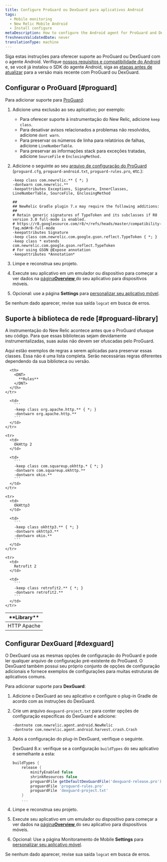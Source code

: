 ```yaml
---
title: Configure ProGuard ou DexGuard para aplicativos Android
tags:
  - Mobile monitoring
  - New Relic Mobile Android
  - Install configure
metaDescription: How to configure the Android agent for ProGuard and DexGuard
freshnessValidatedDate: never
translationType: machine
---
```


Siga estas instruções para oferecer suporte ao ProGuard ou DexGuard com o agente Android. Verifique [nossos requisitos e compatibilidade do Android](/docs/mobile-monitoring/new-relic-mobile-android/get-started/new-relic-android-compatibility-requirements) e, se você já instalou o SDK do agente Android, siga as [etapas antes de atualizar](/docs/mobile-apps/android-1-upgrade) para a versão mais recente com ProGuard ou DexGuard.

## Configurar o ProGuard [#proguard]

Para adicionar suporte para [ProGuard](http://proguard.sourceforge.net/manual/usage.html):

1. Adicione uma exclusão ao seu aplicativo; por exemplo:

   * Para oferecer suporte à instrumentação do New Relic, adicione `keep class`.
   * Para desativar avisos relacionados a problemas não resolvidos, adicione `dont warn`.
   * Para preservar os números de linha para relatórios de falhas, adicione `LineNumberTable`.
   * Para preservar as informações stack para exceções tratadas, adicione `SourceFile` e `EnclosingMethod.`

2. Adicione o seguinte ao seu [arquivo de configuração do ProGuard](#proguard-library) (`proguard.cfg`, `proguard-android.txt`, `proguard-rules.pro`, etc.):

   ```
   -keep class com.newrelic.** { *; }
   -dontwarn com.newrelic.**
   -keepattributes Exceptions, Signature, InnerClasses, LineNumberTable, SourceFile, EnclosingMethod

   ##
   ## NewRelic Gradle plugin 7.x may require the following additions:
   ##
   # Retain generic signatures of TypeToken and its subclasses if R8 version 3.0 full-mode is enabled.
   # https://r8.googlesource.com/r8/+/refs/heads/master/compatibility-faq.md#r8-full-mode
   -keepattributes Signature
   -keep class com.newrelic.com.google.gson.reflect.TypeToken { *; }
   -keep class * extends com.newrelic.com.google.gson.reflect.TypeToken
   # For using GSON @Expose annotation
   -keepattributes *Annotation*
   ```

3. Limpe e reconstrua seu projeto.

4. Execute seu aplicativo em um emulador ou dispositivo para começar a ver dados na [página<DNT>**Overview**</DNT> ](/docs/mobile-apps/mobile-apps-dashboard)do seu aplicativo para dispositivos móveis.

5. Opcional: use a página <InlinePopover type="mobile"/><DNT>**Settings**</DNT> para [personalizar seu aplicativo móvel](/docs/mobile-apps/customizing-your-mobile-app-settings).

Se nenhum dado aparecer, revise sua saída `logcat` em busca de erros.

<InstallFeedback/>

## Suporte à biblioteca de rede [#proguard-library]

A instrumentação do New Relic acontece antes que o ProGuard ofusque seu código. Para que essas bibliotecas sejam devidamente instrumentalizadas, suas aulas não devem ser ofuscadas pelo ProGuard.

Aqui estão exemplos de regras a serem aplicadas para preservar essas classes. Essa não é uma lista completa. Serão necessárias regras diferentes dependendo da sua biblioteca ou versão.

<table>
  <thead>
    <tr>
      <th style={{ width: "200px" }}>
        <DNT>
          **Library**
        </DNT>
      </th>

      <th>
        <DNT>
          **Rules**
        </DNT>
      </th>
    </tr>
  </thead>

  <tbody>
    <tr>
      <td>
        HTTP Apache
      </td>

      <td>
        ```
        -keep class org.apache.http.** { *; }
        -dontwarn org.apache.http.**
        ```
      </td>
    </tr>

    <tr>
      <td>
        OkHttp 2
      </td>

      <td>
        ```
        -keep class com.squareup.okhttp.* { *; }
        -dontwarn com.squareup.okhttp.**
        -dontwarn okio.**
        ```
      </td>
    </tr>

    <tr>
      <td>
        OkHttp3
      </td>

      <td>
        ```
        -keep class okhttp3.** { *; }
        -dontwarn okhttp3.**
        -dontwarn okio.**
        ```
      </td>
    </tr>

    <tr>
      <td>
        Retrofit 2
      </td>

      <td>
        ```
        -keep class retrofit2.** { *; }
        -dontwarn retrofit2.**
        ```
      </td>
    </tr>
  </tbody>
</table>

## Configurar DexGuard [#dexguard]

O DexGuard usa as mesmas opções de configuração do ProGuard e pode ler qualquer arquivo de configuração pré-existente do ProGuard. O DexGuard também possui seu próprio conjunto de opções de configuração adicionais e fornece exemplos de configurações para muitas estruturas de aplicativos comuns.

Para adicionar suporte para <DNT>**DexGuard**</DNT>:

1. Adicione o DexGuard ao seu aplicativo e configure o plug-in Gradle de acordo com as instruções do DexGuard.

2. Crie um arquivo `dexguard-project.txt` para conter opções de configuração específicas do DexGuard e adicione:

   ```
   -dontnote com.newrelic.agent.android.NewRelic
   -dontnote com.newrelic.agent.android.harvest.crash.Crash
   ```

3. Após a configuração do plug-in DexGuard, verifique o seguinte.

   DexGuard 8.x: verifique se a configuração `buildTypes` do seu aplicativo é semelhante a esta:

   ```gradle
   buildTypes {
       release {
           minifyEnabled false
           shrinkResources false
           proguardFile getDefaultDexGuardFile('dexguard-release.pro')
           proguardFile 'proguard-rules.pro'
           proguardFile 'dexguard-project.txt'
       } 
       ...
   ```

4. Limpe e reconstrua seu projeto.

5. Execute seu aplicativo em um emulador ou dispositivo para começar a ver dados na [página<DNT>**Overview**</DNT> ](/docs/mobile-apps/mobile-apps-dashboard)do seu aplicativo para dispositivos móveis.

6. Opcional: Use a página Monitoramento de Mobile <DNT>**Settings**</DNT> para [personalizar seu aplicativo móvel](/docs/mobile-apps/customizing-your-mobile-app-settings).

Se nenhum dado aparecer, revise sua saída `logcat` em busca de erros.